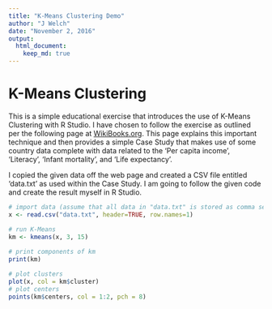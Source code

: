 ```yaml
---
title: "K-Means Clustering Demo"
author: "J Welch"
date: "November 2, 2016"
output: 
  html_document:
    keep_md: true
---
```


# K-Means Clustering

This is a simple educational exercise that introduces the use of K-Means Clustering with R Studio.  I have chosen to follow the exercise as outlined per the following page at [WikiBooks.org](https://en.wikibooks.org/wiki/Data_Mining_Algorithms_In_R/Clustering/K-Means).  This page explains this important technique and then provides a simple Case Study that makes use of some country data complete with data related to the 'Per capita income', 'Literacy', 'Infant mortality', and 'Life expectancy'.

I copied the given data off the web page and created a CSV file entitled 'data.txt' as used within the Case Study.  I am going to follow the given code and create the result myself in R Studio.


```r
# import data (assume that all data in "data.txt" is stored as comma separated values)
x <- read.csv("data.txt", header=TRUE, row.names=1)

# run K-Means
km <- kmeans(x, 3, 15)
 
# print components of km
print(km)

# plot clusters
plot(x, col = km$cluster)
# plot centers
points(km$centers, col = 1:2, pch = 8)
```


